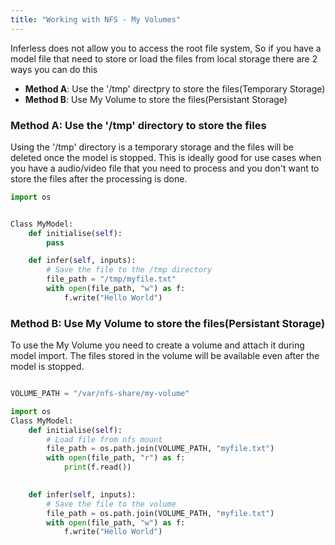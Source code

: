 ```yaml
---
title: "Working with NFS - My Volumes"
---
```


Inferless does not allow you to access the root file system, So if you have a model file that need to store or load the files from local storage there are 2 ways you can do this 

* **Method A**: Use the '/tmp' directpry to store the files(Temporary Storage)
* **Method B**: Use My Volume to store the files(Persistant Storage)


### Method A: Use the '/tmp' directory to store the files

Using the '/tmp' directory is a temporary storage and the files will be deleted once the model is stopped. This is ideally good for use cases when you have a audio/video file that you need to process and you don't want to store the files after the processing is done. 

```python
import os


Class MyModel:
    def initialise(self):
        pass

    def infer(self, inputs):
        # Save the file to the /tmp directory
        file_path = "/tmp/myfile.txt"
        with open(file_path, "w") as f:
            f.write("Hello World")

```

### Method B: Use My Volume to store the files(Persistant Storage)

To use the My Volume you need to create a volume and attach it during model import. The files stored in the volume will be available even after the model is stopped. 

```python

VOLUME_PATH = "/var/nfs-share/my-volume"

import os
Class MyModel:
    def initialise(self):
        # Load file from nfs mount
        file_path = os.path.join(VOLUME_PATH, "myfile.txt")
        with open(file_path, "r") as f:
            print(f.read())
    

    def infer(self, inputs):
        # Save the file to the volume
        file_path = os.path.join(VOLUME_PATH, "myfile.txt")
        with open(file_path, "w") as f:
            f.write("Hello World")
            
        
